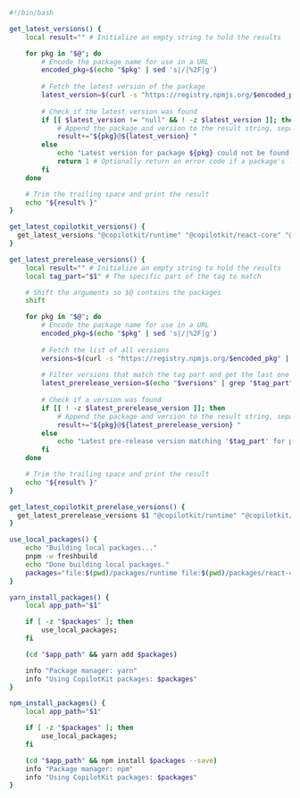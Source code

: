 
```sh 
#!/bin/bash

get_latest_versions() {
    local result="" # Initialize an empty string to hold the results

    for pkg in "$@"; do
        # Encode the package name for use in a URL
        encoded_pkg=$(echo "$pkg" | sed 's|/|%2F|g')
        
        # Fetch the latest version of the package
        latest_version=$(curl -s "https://registry.npmjs.org/$encoded_pkg" | jq -r '.["dist-tags"].latest')
        
        # Check if the latest version was found
        if [[ $latest_version != "null" && ! -z $latest_version ]]; then
            # Append the package and version to the result string, separated by '@' and spaces between packages
            result+="${pkg}@${latest_version} "
        else
            echo "Latest version for package ${pkg} could not be found." >&2
            return 1 # Optionally return an error code if a package's latest version can't be found
        fi
    done

    # Trim the trailing space and print the result
    echo "${result% }"
}

get_latest_copilotkit_versions() {
  get_latest_versions "@copilotkit/runtime" "@copilotkit/react-core" "@copilotkit/react-textarea" "@copilotkit/react-ui" "@copilotkit/shared"
}

get_latest_prerelease_versions() {
    local result="" # Initialize an empty string to hold the results
    local tag_part="$1" # The specific part of the tag to match

    # Shift the arguments so $@ contains the packages
    shift

    for pkg in "$@"; do
        # Encode the package name for use in a URL
        encoded_pkg=$(echo "$pkg" | sed 's|/|%2F|g')
        
        # Fetch the list of all versions
        versions=$(curl -s "https://registry.npmjs.org/$encoded_pkg" | jq -r '.versions | keys[]')
        
        # Filter versions that match the tag part and get the last one
        latest_prerelease_version=$(echo "$versions" | grep "$tag_part" | tail -n 1)
        
        # Check if a version was found
        if [[ ! -z $latest_prerelease_version ]]; then
            # Append the package and version to the result string, separated by '@' and spaces between packages
            result+="${pkg}@${latest_prerelease_version} "
        else
            echo "Latest pre-release version matching '$tag_part' for package ${pkg} could not be found." >&2
        fi
    done

    # Trim the trailing space and print the result
    echo "${result% }"
}

get_latest_copilotkit_prerelase_versions() {
  get_latest_prerelease_versions $1 "@copilotkit/runtime" "@copilotkit/react-core" "@copilotkit/react-textarea" "@copilotkit/react-ui" "@copilotkit/shared"
}

use_local_packages() {
    echo "Building local packages..."
    pnpm -w freshbuild
    echo "Done building local packages."
    packages="file:$(pwd)/packages/runtime file:$(pwd)/packages/react-core file:$(pwd)/packages/react-textarea file:$(pwd)/packages/react-ui file:$(pwd)/packages/shared"
}

yarn_install_packages() {
    local app_path="$1"

    if [ -z "$packages" ]; then        
        use_local_packages;
    fi

    (cd "$app_path" && yarn add $packages)

    info "Package manager: yarn"
    info "Using CopilotKit packages: $packages"
}

npm_install_packages() {
    local app_path="$1"

    if [ -z "$packages" ]; then
        use_local_packages;
    fi

    (cd "$app_path" && npm install $packages --save)
    info "Package manager: npm"
    info "Using CopilotKit packages: $packages"
}
```
      